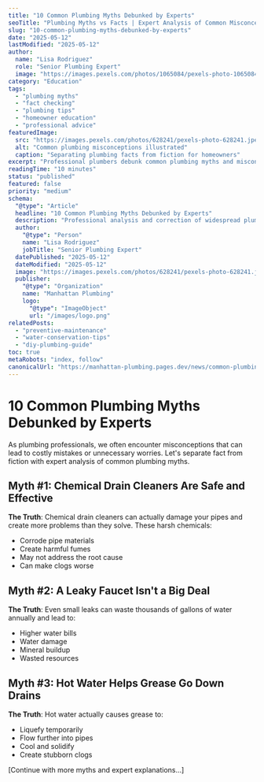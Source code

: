 ```yaml
---
title: "10 Common Plumbing Myths Debunked by Experts"
seoTitle: "Plumbing Myths vs Facts | Expert Analysis of Common Misconceptions"
slug: "10-common-plumbing-myths-debunked-by-experts"
date: "2025-05-12"
lastModified: "2025-05-12"
author:
  name: "Lisa Rodriguez"
  role: "Senior Plumbing Expert"
  image: "https://images.pexels.com/photos/1065084/pexels-photo-1065084.jpeg?auto=compress&cs=tinysrgb&w=1260&h=750&dpr=2"
category: "Education"
tags:
  - "plumbing myths"
  - "fact checking"
  - "plumbing tips"
  - "homeowner education"
  - "professional advice"
featuredImage:
  src: "https://images.pexels.com/photos/628241/pexels-photo-628241.jpeg?auto=compress&cs=tinysrgb&w=1260&h=750&dpr=2"
  alt: "Common plumbing misconceptions illustrated"
  caption: "Separating plumbing facts from fiction for homeowners"
excerpt: "Professional plumbers debunk common plumbing myths and misconceptions. Learn the truth about drain cleaners, water heaters, and other plumbing-related beliefs that might be costing you money or damaging your plumbing system."
readingTime: "10 minutes"
status: "published"
featured: false
priority: "medium"
schema:
  "@type": "Article"
  headline: "10 Common Plumbing Myths Debunked by Experts"
  description: "Professional analysis and correction of widespread plumbing misconceptions"
  author:
    "@type": "Person"
    name: "Lisa Rodriguez"
    jobTitle: "Senior Plumbing Expert"
  datePublished: "2025-05-12"
  dateModified: "2025-05-12"
  image: "https://images.pexels.com/photos/628241/pexels-photo-628241.jpeg?auto=compress&cs=tinysrgb&w=1260&h=750&dpr=2"
  publisher:
    "@type": "Organization"
    name: "Manhattan Plumbing"
    logo:
      "@type": "ImageObject"
      url: "/images/logo.png"
relatedPosts:
  - "preventive-maintenance"
  - "water-conservation-tips"
  - "diy-plumbing-guide"
toc: true
metaRobots: "index, follow"
canonicalUrl: "https://manhattan-plumbing.pages.dev/news/common-plumbing-myths-debunked"
---
```


# 10 Common Plumbing Myths Debunked by Experts

As plumbing professionals, we often encounter misconceptions that can lead to costly mistakes or unnecessary worries. Let's separate fact from fiction with expert analysis of common plumbing myths.

## Myth #1: Chemical Drain Cleaners Are Safe and Effective

**The Truth**: Chemical drain cleaners can actually damage your pipes and create more problems than they solve. These harsh chemicals:

- Corrode pipe materials
- Create harmful fumes
- May not address the root cause
- Can make clogs worse

## Myth #2: A Leaky Faucet Isn't a Big Deal

**The Truth**: Even small leaks can waste thousands of gallons of water annually and lead to:

- Higher water bills
- Water damage
- Mineral buildup
- Wasted resources

## Myth #3: Hot Water Helps Grease Go Down Drains

**The Truth**: Hot water actually causes grease to:

- Liquefy temporarily
- Flow further into pipes
- Cool and solidify
- Create stubborn clogs

[Continue with more myths and expert explanations...]
